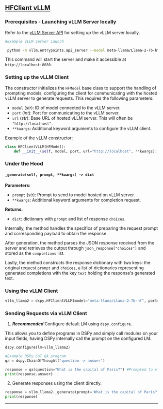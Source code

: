
## [HFClient vLLM](https://github.com/vllm-project/vllm)

### Prerequisites - Launching vLLM Server locally

Refer to the [vLLM Server API](/api/local_language_model_clients/vLLM) for setting up the vLLM server locally.

```bash
#Example vLLM Server Launch

 python -m vllm.entrypoints.api_server --model meta-llama/Llama-2-7b-hf --port 8080
```

This command will start the server and make it accessible at `http://localhost:8080`.


### Setting up the vLLM Client

The constructor initializes the `HFModel` base class to support the handling of prompting models, configuring the client for communicating with the hosted vLLM server to generate requests. This requires the following parameters:

- `model` (_str_): ID of model connected to the vLLM server.
- `port` (_int_): Port for communicating to the vLLM server. 
- `url` (_str_): Base URL of hosted vLLM server. This will often be `"http://localhost"`.
- `**kwargs`: Additional keyword arguments to configure the vLLM client.

Example of the vLLM constructor:

```python
class HFClientVLLM(HFModel):
    def __init__(self, model, port, url="http://localhost", **kwargs):
```

### Under the Hood

#### `_generate(self, prompt, **kwargs) -> dict`

**Parameters:**
- `prompt` (_str_): Prompt to send to model hosted on vLLM server.
- `**kwargs`: Additional keyword arguments for completion request.

**Returns:**
- `dict`: dictionary with `prompt` and list of response `choices`.

Internally, the method handles the specifics of preparing the request prompt and corresponding payload to obtain the response. 

After generation, the method parses the JSON response received from the server and retrieves the output through `json_response["choices"]` and stored as the `completions` list.

Lastly, the method constructs the response dictionary with two keys: the original request `prompt` and `choices`, a list of dictionaries representing generated completions with the key `text` holding the response's generated text.

### Using the vLLM Client

```python
vllm_llama2 = dspy.HFClientVLLM(model="meta-llama/Llama-2-7b-hf", port=8080, url="http://localhost")
```

### Sending Requests via vLLM Client

1) _**Recommended**_ Configure default LM using `dspy.configure`.

This allows you to define programs in DSPy and simply call modules on your input fields, having DSPy internally call the prompt on the configured LM.

```python
dspy.configure(lm=vllm_llama2)

#Example DSPy CoT QA program
qa = dspy.ChainOfThought('question -> answer')

response = qa(question="What is the capital of Paris?") #Prompted to vllm_llama2
print(response.answer)
```

2) Generate responses using the client directly.

```python
response = vllm_llama2._generate(prompt='What is the capital of Paris?')
print(response)
```

***

<AuthorDetails name="Arnav Singhvi"/>